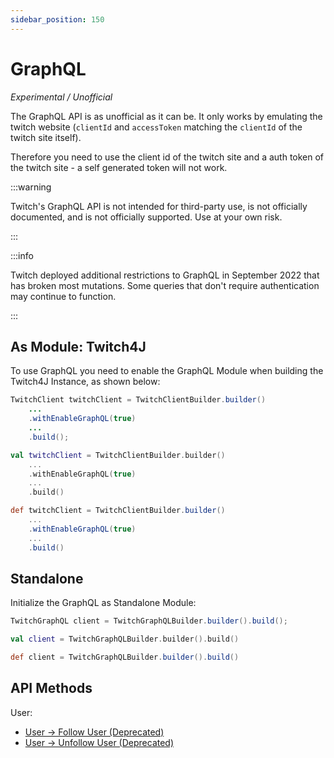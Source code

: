```yaml
---
sidebar_position: 150
---
```



# GraphQL

*Experimental / Unofficial*

The GraphQL API is as unofficial as it can be. It only works by emulating the twitch website (`clientId` and `accessToken` matching the `clientId` of the twitch site itself).

Therefore you need to use the client id of the twitch site and a auth token of the twitch site - a self generated token will not work.

:::warning

Twitch's GraphQL API is not intended for third-party use, is not officially documented, and is not officially supported.
Use at your own risk.

:::

:::info

Twitch deployed additional restrictions to GraphQL in September 2022 that has broken most mutations.
Some queries that don't require authentication may continue to function.

:::

## As Module: Twitch4J

To use GraphQL you need to enable the GraphQL Module when building the Twitch4J Instance, as shown below:

<Tabs groupId="code">
<TabItem value="java" label="Java">

```java
TwitchClient twitchClient = TwitchClientBuilder.builder()
    ...
    .withEnableGraphQL(true)
    ...
    .build();
```

</TabItem>
<TabItem value="kotlin" label="Kotlin">

```kotlin
val twitchClient = TwitchClientBuilder.builder()
    ...
    .withEnableGraphQL(true)
    ...
    .build()
```

</TabItem>
<TabItem value="groovy" label="Groovy">

```groovy
def twitchClient = TwitchClientBuilder.builder()
    ...
    .withEnableGraphQL(true)
    ...
    .build()
```

</TabItem>
</Tabs>

## Standalone

Initialize the GraphQL as Standalone Module:

<Tabs groupId="code">
<TabItem value="java" label="Java">

```java
TwitchGraphQL client = TwitchGraphQLBuilder.builder().build();
```

</TabItem>
<TabItem value="kotlin" label="Kotlin">

```kotlin
val client = TwitchGraphQLBuilder.builder().build()
```

</TabItem>
<TabItem value="groovy" label="Groovy">

```groovy
def client = TwitchGraphQLBuilder.builder().build()
```

</TabItem>
</Tabs>

## API Methods

User:

- [User -> Follow User (Deprecated)](./user-follow)
- [User -> Unfollow User (Deprecated)](./user-unfollow)
